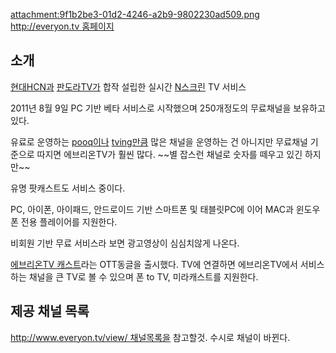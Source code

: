 attachment:9f1b2be3-01d2-4246-a2b9-9802230ad509.png
[[http://everyon.tv 홈페이지]]

== 소개 ==
[[현대HCN]]과 [[판도라TV]]가 합작 설립한 실시간 [[N스크린]] TV 서비스

2011년 8월 9일 PC 기반 베타 서비스로 시작했으며 250개정도의 무료채널을 보유하고 있다.

유료로 운영하는 [[pooq]]이나 [[tving]]만큼 많은 채널을 운영하는 건 아니지만 무료채널 기준으로 따지면 에브리온TV가 훨씬 많다. ~~별 잡스런 채널로 숫자를 떼우고 있긴 하지만~~

유명 팟캐스트도 서비스 중이다.

PC, 아이폰, 아이패드, 안드로이드 기반 스마트폰 및 태블릿PC에 이어 MAC과 윈도우폰 전용 플레이어를 지원한다.

비회원 기반 무료 서비스라 보면 광고영상이 심심치않게 나온다.

[http://www.everyon.tv/service/?s=dongle 에브리온TV 캐스트]라는 OTT동글을 출시했다. TV에 연결하면 에브리온TV에서 서비스하는 채널을 큰 TV로 볼 수 있으며 폰 to TV, 미라캐스트를 지원한다.
== 제공 채널 목록 ==
[[http://www.everyon.tv/view/ 채널목록]]을 참고할것. 수시로 채널이 바뀐다.
